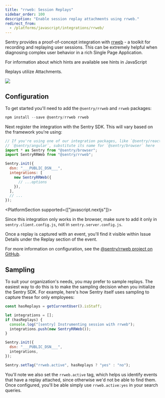 ```yaml
---
title: "rrweb: Session Replays"
sidebar_order: 100
description: "Enable session replay attachments using rrweb."
redirect_from:
  - /platforms/javascript/integrations/rrweb/
---
```


Sentry provides a proof-of-concept integration with [rrweb](https://www.rrweb.io/) - a toolkit for recording and replaying user sessions. This can be extremely helpful when diagnosing complex user behavior in a rich Single Page Application.

<Note>

For information about which hints are available see <PlatformLink to="/configuration/filtering/#using-hints">hints in JavaScript</PlatformLink>

Replays utilize <PlatformLink to="/enriching-events/attachments/">Attachments</PlatformLink>.

</Note>

![](rrweb.gif)

## Configuration

To get started you'll need to add the `@sentry/rrweb` and `rrweb` packages:

```javascript
npm install --save @sentry/rrweb rrweb
```

Next register the integration with the Sentry SDK. This will vary based on the framework you're using:

```javascript
// If you're using one of our integration packages, like `@sentry/react` or
// `@sentry/angular`, substitute its name for `@sentry/browser` here
import * as Sentry from "@sentry/browser";
import SentryRRWeb from "@sentry/rrweb";

Sentry.init({
  dsn: "___PUBLIC_DSN___",
  integrations: [
    new SentryRRWeb({
      // ...options
    }),
  ],
  // ...
});
```

<PlatformSection supported={["javascript.nextjs"]}>

Since this integration only works in the browser, make sure to add it only in `sentry.client.config.js`, not in `sentry.server.config.js`.

</PlatformSection>

Once a replay is captured with an event, you'll find it visible within Issue Details under the Replay section of the event.

<Note>

For more information on configuration, see the [@sentry/rrweb project on GitHub](https://github.com/getsentry/sentry-rrweb).

</Note>

## Sampling

To suit your organization's needs, you may prefer to sample replays. The easiest way to do this is to make the sampling decision when you initialize the Sentry SDK. For example, here's how Sentry itself uses sampling to capture these for only employees:

```javascript
const hasReplays = getCurrentUser().isStaff;

let integrations = [];
if (hasReplays) {
  console.log("[sentry] Instrumenting session with rrweb");
  integrations.push(new SentryRRWeb());
}

Sentry.init({
  dsn: "___PUBLIC_DSN___",
  integrations,
});

Sentry.setTag("rrweb.active", hasReplays ? "yes" : "no");
```

You'll note we also set the `rrweb.active` tag, which helps us identify events that have a replay attached, since otherwise we'd not be able to find them. Once configured, you'll be able simply use `rrweb.active:yes` in your search queries.
